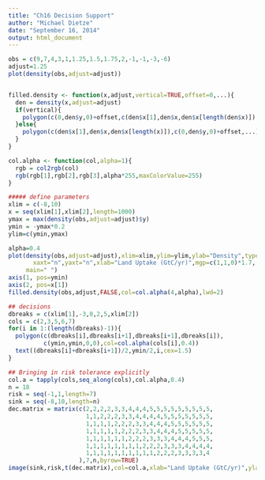 ```yaml
---
title: "Ch16 Decision Support"
author: "Michael Dietze"
date: "September 16, 2014"
output: html_document
---
```


```r

obs = c(9,7,4,3,1,1.25,1.5,1.75,2,-1,-1,-3,-6)
adjust=1.25
plot(density(obs,adjust=adjust))


filled.density <- function(x,adjust,vertical=TRUE,offset=0,...){
  den = density(x,adjust=adjust)
  if(vertical){
    polygon(c(0,den$y,0)+offset,c(den$x[1],den$x,den$x[length(den$x)]),...)
  }else{
    polygon(c(den$x[1],den$x,den$x[length(x)]),c(0,den$y,0)+offset,...)  
  }
}

col.alpha <- function(col,alpha=1){
  rgb = col2rgb(col)
  rgb(rgb[1],rgb[2],rgb[3],alpha*255,maxColorValue=255)
}

##### define parameters
xlim = c(-8,10)
x = seq(xlim[1],xlim[2],length=1000)
ymax = max(density(obs,adjust=adjust)$y)
ymin = -ymax*0.2
ylim=c(ymin,ymax)

alpha=0.4
plot(density(obs,adjust=adjust),xlim=xlim,ylim=ylim,ylab="Density",type='n',bty='n',
       xaxt="n",yaxt="n",xlab="Land Uptake (GtC/yr)",mgp=c(1,1,0)*1.7,
     main=" ")
axis(1, pos=ymin)
axis(2, pos=x[1])
filled.density(obs,adjust,FALSE,col=col.alpha(4,alpha),lwd=2)

## decisions
dbreaks = c(xlim[1],-3,0,2,5,xlim[2])
cols = c(2,3,5,6,7)
for(i in 1:(length(dbreaks)-1)){
  polygon(c(dbreaks[i],dbreaks[i+1],dbreaks[i+1],dbreaks[i]),
          c(ymin,ymin,0,0),col=col.alpha(cols[i],0.4))
  text((dbreaks[i]+dbreaks[i+1])/2,ymin/2,i,cex=1.5)
}

## Bringing in risk tolerance explicitly
col.a = tapply(cols,seq_along(cols),col.alpha,0.4)
n = 18
risk = seq(-1,1,length=7)
sink = seq(-8,10,length=n)
dec.matrix = matrix(c(2,2,2,2,3,3,4,4,4,5,5,5,5,5,5,5,5,5,
                      1,1,2,2,2,3,3,4,4,4,4,5,5,5,5,5,5,5,
                      1,1,1,1,2,2,2,3,3,4,4,4,5,5,5,5,5,5,
                      1,1,1,1,1,2,2,2,3,3,4,4,4,5,5,5,5,5,
                      1,1,1,1,1,1,2,2,2,3,3,3,4,4,4,5,5,5,
                      1,1,1,1,1,1,1,1,2,2,2,3,3,3,4,4,4,4,
                      1,1,1,1,1,1,1,1,1,1,2,2,2,3,3,3,3,4
                    ),7,n,byrow=TRUE)
image(sink,risk,t(dec.matrix),col=col.a,xlab="Land Uptake (GtC/yr)",ylab="Risk Adversion",cex.axis=1.3,cex.lab=1.5)

```